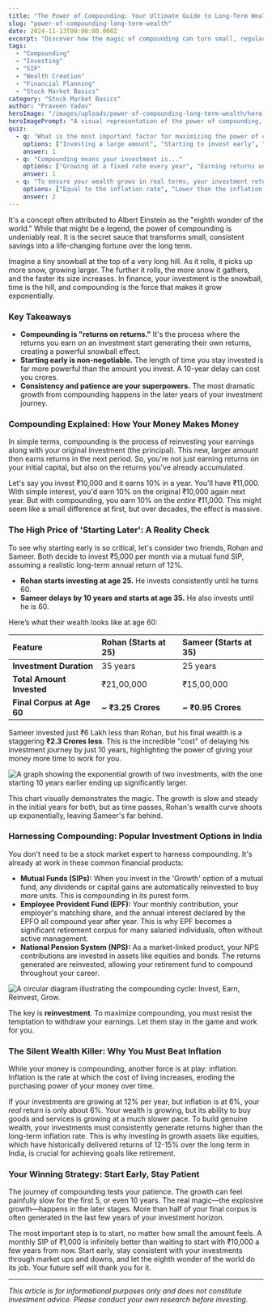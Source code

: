 ```yaml
---
title: "The Power of Compounding: Your Ultimate Guide to Long-Term Wealth"
slug: "power-of-compounding-long-term-wealth"
date: 2024-11-13T00:00:00.000Z
excerpt: "Discover how the magic of compounding can turn small, regular investments into a massive fortune over time. Learn why starting early is the single most important factor in wealth creation in India."
tags:
  - "Compounding"
  - "Investing"
  - "SIP"
  - "Wealth Creation"
  - "Financial Planning"
  - "Stock Market Basics"
category: "Stock Market Basics"
author: "Praveen Yadav"
heroImage: "/images/uploads/power-of-compounding-long-term-wealth/hero-image.jpg"
heroImagePrompt: "A visual representation of the power of compounding, showing a small sapling on the left growing into a large, fruit-bearing tree on the right, symbolizing the growth of money over time."
quiz:
  - q: "What is the most important factor for maximizing the power of compounding?"
    options: ["Investing a large amount", "Starting to invest early", "Choosing a high-risk investment"]
    answer: 1
  - q: "Compounding means your investment is..."
    options: ["Growing at a fixed rate every year", "Earning returns on both the principal and accumulated interest", "Only safe in fixed deposits"]
    answer: 1
  - q: "To ensure your wealth grows in real terms, your investment return rate should be:"
    options: ["Equal to the inflation rate", "Lower than the inflation rate", "Higher than the inflation rate"]
    answer: 2
---
```


It's a concept often attributed to Albert Einstein as the "eighth wonder of the world." While that might be a legend, the power of compounding is undeniably real. It is the secret sauce that transforms small, consistent savings into a life-changing fortune over the long term.

Imagine a tiny snowball at the top of a very long hill. As it rolls, it picks up more snow, growing larger. The further it rolls, the more snow it gathers, and the faster its size increases. In finance, your investment is the snowball, time is the hill, and compounding is the force that makes it grow exponentially.

### Key Takeaways

*   **Compounding is "returns on returns."** It's the process where the returns you earn on an investment start generating their own returns, creating a powerful snowball effect.
*   **Starting early is non-negotiable.** The length of time you stay invested is far more powerful than the amount you invest. A 10-year delay can cost you crores.
*   **Consistency and patience are your superpowers.** The most dramatic growth from compounding happens in the later years of your investment journey.

### Compounding Explained: How Your Money Makes Money

In simple terms, compounding is the process of reinvesting your earnings along with your original investment (the principal). This new, larger amount then earns returns in the next period. So, you're not just earning returns on your initial capital, but also on the returns you've already accumulated.

Let's say you invest ₹10,000 and it earns 10% in a year. You'll have ₹11,000. With simple interest, you'd earn 10% on the original ₹10,000 again next year. But with compounding, you earn 10% on the *entire* ₹11,000. This might seem like a small difference at first, but over decades, the effect is massive.

### The High Price of 'Starting Later': A Reality Check

To see why starting early is so critical, let's consider two friends, Rohan and Sameer. Both decide to invest ₹5,000 per month via a mutual fund SIP, assuming a realistic long-term annual return of 12%.

*   **Rohan starts investing at age 25.** He invests consistently until he turns 60.
*   **Sameer delays by 10 years and starts at age 35.** He also invests until he is 60.

Here’s what their wealth looks like at age 60:

| Feature | Rohan (Starts at 25) | Sameer (Starts at 35) |
| :--- | :--- | :--- |
| **Investment Duration** | 35 years | 25 years |
| **Total Amount Invested** | ₹21,00,000 | ₹15,00,000 |
| **Final Corpus at Age 60** | **~ ₹3.25 Crores** | **~ ₹0.95 Crores** |

Sameer invested just ₹6 Lakh less than Rohan, but his final wealth is a staggering **₹2.3 Crores less**. This is the incredible "cost" of delaying his investment journey by just 10 years, highlighting the power of giving your money more time to work for you.

![A graph showing the exponential growth of two investments, with the one starting 10 years earlier ending up significantly larger.](/images/uploads/power-of-compounding-long-term-wealth/cost-of-delay-chart.png)

This chart visually demonstrates the magic. The growth is slow and steady in the initial years for both, but as time passes, Rohan's wealth curve shoots up exponentially, leaving Sameer's far behind.

### Harnessing Compounding: Popular Investment Options in India

You don't need to be a stock market expert to harness compounding. It's already at work in these common financial products:

*   **Mutual Funds (SIPs):** When you invest in the 'Growth' option of a mutual fund, any dividends or capital gains are automatically reinvested to buy more units. This is compounding in its purest form.
*   **Employee Provident Fund (EPF):** Your monthly contribution, your employer's matching share, and the annual interest declared by the EPFO all compound year after year. This is why EPF becomes a significant retirement corpus for many salaried individuals, often without active management.
*   **National Pension System (NPS):** As a market-linked product, your NPS contributions are invested in assets like equities and bonds. The returns generated are reinvested, allowing your retirement fund to compound throughout your career.

![A circular diagram illustrating the compounding cycle: Invest, Earn, Reinvest, Grow.](/images/uploads/power-of-compounding-long-term-wealth/compounding-cycle.png)

The key is **reinvestment**. To maximize compounding, you must resist the temptation to withdraw your earnings. Let them stay in the game and work for you.

### The Silent Wealth Killer: Why You Must Beat Inflation

While your money is compounding, another force is at play: inflation. Inflation is the rate at which the cost of living increases, eroding the purchasing power of your money over time.

If your investments are growing at 12% per year, but inflation is at 6%, your *real* return is only about 6%. Your wealth is growing, but its ability to buy goods and services is growing at a much slower pace. To build genuine wealth, your investments must consistently generate returns higher than the long-term inflation rate. This is why investing in growth assets like equities, which have historically delivered returns of 12-15% over the long term in India, is crucial for achieving goals like retirement.

### Your Winning Strategy: Start Early, Stay Patient

The journey of compounding tests your patience. The growth can feel painfully slow for the first 5, or even 10 years. The real magic—the explosive growth—happens in the later stages. More than half of your final corpus is often generated in the last few years of your investment horizon.

The most important step is to start, no matter how small the amount feels. A monthly SIP of ₹1,000 is infinitely better than waiting to start with ₹10,000 a few years from now. Start early, stay consistent with your investments through market ups and downs, and let the eighth wonder of the world do its job. Your future self will thank you for it.

***

*This article is for informational purposes only and does not constitute investment advice. Please conduct your own research before investing.*